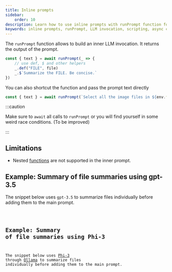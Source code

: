 ```yaml
---
title: Inline prompts
sidebar:
    order: 10
description: Learn how to use inline prompts with runPrompt function for inner LLM invocations in scripting.
keywords: inline prompts, runPrompt, LLM invocation, scripting, async calls
---
```



The `runPrompt` function allows to build an inner LLM invocation. It returns the output of the prompt.

```js
const { text } = await runPrompt(_ => {
    // use def, $ and other helpers
    _.def("FILE", file)
    _.$`Summarize the FILE. Be concise.`
})
```

You can also shortcut the function and pass the prompt text directly

```js
const { text } = await runPrompt(`Select all the image files in ${env.files.map(f => f.filename)}`)
```

:::caution

Make sure to `await` all calls to `runPrompt` or you will find yourself in some weird race conditions.
(To be improved)

:::

## Limitations

-   Nested [functions](/genaiscript/reference/scripts/functions) are not supported in the inner prompt.

## Example: Summary of file summaries using gpt-3.5

The snippet below uses `gpt-3.5` to summarize files individually before
adding them to the main prompt.

<Code code={summaryOfSummaryGpt35} wrap={true} lang="js" />

## Example: Summary of file summaries using Phi-3

The snippet below uses [Phi-3](https://azure.microsoft.com/en-us/blog/introducing-phi-3-redefining-whats-possible-with-slms/) 
through [Ollama](https://ollama.com/) to summarize files individually before adding them to the main prompt.

<Code code={summaryOfSummaryPhi3} wrap={true} lang="js" />
